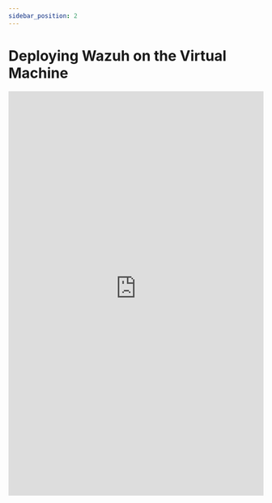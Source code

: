 ```yaml
---
sidebar_position: 2
---
```


# Deploying Wazuh on the Virtual Machine

<embed
      src="https://redback-operations.github.io/redback-documentation/pdf/deploying-wazuh.pdf"
      type="application/pdf"
      width="100%"
      height="800px"
/>

